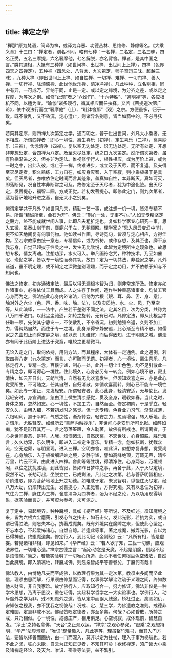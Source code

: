 ```yaml
---
---
---
```

title: 禅定之学
---




“禅那”原为梵语，简译为禅，或译为弃恶、功德丛林、思维修、静虑等名。《大乘义章》十三曰：“禅定者，别名不同，略有七种：一名禅，二名定，三名三昧，四名正受，五名三摩提，六名奢摩他，七名解脱，亦名背舍。禅者，是其中国之言。”类其迹相，大抵有三种禅（如世间禅、出世禅、出世间上上禅），四禅（色界四天之四禅定），五种禅（四念处、八背舍、九次第定、师子奋迅三昧、超越三昧），九种大禅（即出世间上上禅、如自性禅、一切禅、难禅、一切门禅、善人禅、一切行禅、除烦恼禅、此世他世乐禅、清净净禅）。凡此种种，立名别相，同中有异，一可成万。异纳于同，止是一定。或以定之缘境，为分齐之差，或以定之程度，为等次之别。如修“止观”者之“六妙门”、“十六特胜”、“通明禅”等，各应根机不同，以适为宜。“瑜伽”诸多观行，循其相应而任抉择。又若《菩提道次第广论》，依中观法行而立“奢摩他”（止）、“毗钵舍那”（观）之宗。方便虽多，归于一致。既不散乱，又不昏沉，定心澄止，则诸异名别意，皆当如箭中的，不必寻弦矣。

若简其定序，则四禅九次第定之学，通而明之，普于世出世间，外凡大小乘者，无不相应。所谓四禅者：即心一境性、离生喜乐（初禅），定生喜乐（二禅），离喜妙乐（三禅），舍念清净（四禅）。复以空无边处定、识无边处定、无所有处定、非想非非想处定，合四禅为八定。及至灭尽处定，统之曰九次第定。然所谓次第者，虽有阶梯渐进之义，但亦非为定法。惟视修学行人，根性相应，或为历阶上进，或为一时之中，出此入彼，或止于一禅，终难进步，或立及于灭尽，而不复返。及夫得至灭尽定者，积久熟练，工力自在，如灰身灭智，入于空寂，则小乘极果于是具矣。但灭尽者，亦唯依住定时间而言其迹象，盖真如自性，本非断灭。真如可灭，即落断见，况自性本非断常之可及。故修定至于灭尽者，犹为中途化迹。出灭尽定，发菩提心，福智二圆，方成正觉。若初发菩提心，即修此定门，则九次第者，适为菩萨地地升进之基，自无大小之别矣。

何谓定学共于凡外？如世间凡夫，精勤一艺一事，或注想一机一境，皆须专精不易。所谓“精诚所至，金石为开”。佛云：“制心一处，无事不办。”人如无专精坚定之毅力，终不能成就世间人事，此即凡夫粗犷定也。复如科学家专心研究一事，思入玄微，虽泰山崩于前，麋鹿兴于左，无稍顾盼。理学家之“思入风云变幻中”时，更不知天地间复有何事何物。他如读书作画，寻诗觅句，皆须与定心相应，方得佳构。至若宗教家由统一意志，专精信仰，或为祈祷，或作存想，及其至也，靡不忘我忘身，自觉已超拔于性灵之中，发生无比欣悦，此皆为定境所生之现象也。故思想专极，倩女离魂。注想功深，水火可入。举凡画符念咒，种种技术，乃至如催眠、瑜伽之学，皆以专一境性而奏其功。故曰：定为一切共法，非独家之学。凡外诸道，虽不明定理，或不知定之深微差别理趣，而于定之功用，并不依赖于知与不知间也。

佛法之修定，初亦通诸定法，最后以得无漏根本智为归，则非常定所及。修定亦如作诸事业，必得依仗工具而成。人之生存于世间，造作种种善恶诸事业，均仗五官心身而为之，佛法统此心身内外诸法，归纳为六根（眼、耳、鼻、舌、身、意），触对外之六尘（色、声、香、味、触、法），以及实质地、水、火、风，乃至空等。从此演绎，一一法中，产生若干差别不同之法。定其名目，次为分类，共称为八万四千法门。以此尘尘驰逐，如轮之旋转，无有已时。凡修定法，即从此根尘中任取一项，先使其宁静专一，不使散乱，不令昏沉。初则勉强令返，久则不加工力，得纯熟自然，而住于专一之境，此身渐得宁静安谧，此心渐至专精不散。如儒家之先由知止而得定静之境，终以虑（思维修）而后得致知，进于明德之域。佛法亦有同于此历阶上进达于究竟，唯较之更精微耳。

无论入定之门，取何依持，用何方法，而其程序，大体有一定通例。此之通例，若取四禅八定（九次第定）而言，亦可赅而无遗。初禅者，心一境性，离生喜乐。凡修定行人，专精一念，百骸宁谧，制心一处，此外一切尘尘色色，均不足引散此一专精之念，即可得心一境性。住此境久，心身必另有一转变，例如心境不散，寂止清快，如云开日出，天朗气清，自然有无比欢喜发生。但须知欢喜之来，亦是此心觉受所生，不可随之，任其自然，自归消散。如循欢喜而转，则心已不能专一境性矣。如此专一定止，先发轻安。所谓轻安者，此心此身，轻清安适，无与伦比。发起轻安时，身宜调直，忽由顶上微生清凉感觉，贯及全身，暖软如春。当此之时，身体之累，忽然如忘。心一境性，不加工力，自然而至。修定初阶，于是乎立。轻安久久，由粗入细，不若初发时之感觉。但一念专精，色身业力习气，渐渐减薄，六根明利，逾于平时，气质之性，渐渐转变，轻安之力，忽焉增强，转入乐境。此之谓乐，尤胜轻安。如经所云“菩萨内触妙乐”，非世间心身安乐所可比拟。如醉如痴，犹不足形容其万一。言之恐落筌蹄，令人耽著，故佛有所戒也。所谓离者，于心身世间善恶、是非、人我、烦恼诸法，自然厌离，不恋世味，心身超脱，胜乐难言；久久功深，乐久明生，即进入二禅定生喜乐。专精一念，忽如弦断，犹截众流，空无边颇，与明显现，进入三禅。空明亦舍，唯此识，似想亦复非想，觉受尚在，心身触乐，入于极微细轻妙之境，安静宁谧，譬如高峰绝顶，万籁无声，晴空万里，片云不滓，由此进入四禅。舍此等等胜境，得清净住，心身两忘，万境顿闲，以往之扰扰胜境，到此皆寂，皆如昨日梦中之事。再舍于此，入于灭尽定境，寂然不动，长劫可超，坐脱立亡，已成剩法。凡此定之次第，若与菩萨明智相应，阶阶进取，即为菩萨地地上升之功德。如唯耽于定，未发智明，纵饶住灭尽定，经八万大劫，仍须转出无生，发菩提心，入正觉智，方得究境。又有以念住为初禅，气住为二禅，脉住为三禅，舍念清净为四禅者，殆为不经之论，乃以功用现得境象，据实验而言之，并可资为参考，未可泥之。

复于定中，易起境界。种种魔境，具如《楞严经》等所说，不及细述。须知魔境之来，皆为六根六尘磨荡，引发心气之抟击，如石击火，发此光影，若执为实，或自谓已得胜法，则忘失本心，执著成魔矣。既有外境实在魔障之来，但使此心坚定，不忘本念，不起爱怖诸心，自燃自熄。若逢此等事，著之成魔，搬弄光影，自以为已得神通，终堕魔道矣。修定行人，到此切记《金刚经》云：“凡所有相，皆是虚妄。若见诸相非相，即见如来。”《华严经》云：“若人欲了知，三世一切佛，应观法界性，一切唯心造。”禅宗古德之言：“起心动念是天魔，不起是阴魔，倒起不起是烦恼魔。”简之，若能实验明了一切唯心所造，此心不著任何根尘色空诸法，自然当此魔境，即入清凉地，转魔成佛，则怨亲皆成平等善眷矣，于魔何有哉！

佛法教人，由博地凡夫而至成佛，以教理行果为其一定次第。教须由多闻而坚此信，理须由思而解，行果须由修慧而证得，仅事佛学解诠注疏于义理之间，终如数他人财宝，非自我家珍。故学佛行人，应取知行合一，努力修证，佛法非仅是一种学术思想，乃离于思议，重在证得，实超科学哲学之一大实验事也。学佛行人，动斥魔外之学为非，殊不知魔外之道，皆从定中而误入歧途。矫枉过正，疾恶如仇，安知彼之视我，亦不犹我之视彼哉！况戒、定、慧三学，为佛遗教之准则。戒德非定难圆，定慧非戒不发。佛经赞叹定德者，亦至多矣。何哉？心如昏散，所持之戒，只乃相似。心一境性，戒德庄严，相用俱足。心空境寂，戒体现前，智慧自发。“净土”之持名念佛，“天台”之止观双运，“禅宗”之观心参究，“密乘”之观想持明，“华严”法界澄观，“唯识”现量趣入，凡此等等，理虽罄竹难书，而其入门方法，要皆以择善而固执，由一门而深入，莫非以定为拄杖，理入于事为梯航也。若不此之求，狂心未歇，自云为正知正见者，不知其可矣！欲修禅定，须广读大小乘及诸禅定经论，及天台、唯识、密乘等法要，兹不繁引。